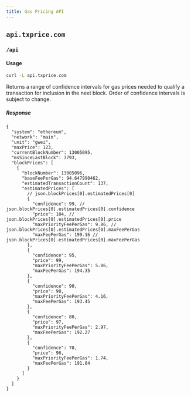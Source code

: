 ```yaml
---
title: Gas Pricing API
---
```


## `api.txprice.com`

### `/api`

#### Usage

```bash
curl -L api.txprice.com
```

Returns a range of confidence intervals for gas prices needed to qualify a
transaction for inclusion in the next block. Order of confidence intervals is
subject to change.

##### Response

```jsonc
{
  "system": "ethereum",
  "network": "main",
  "unit": "gwei",
  "maxPrice": 123,
  "currentBlockNumber": 13005095,
  "msSinceLastBlock": 3793,
  "blockPrices": [
    {
      "blockNumber": 13005096,
      "baseFeePerGas": 94.647990462,
      "estimatedTransactionCount": 137,
      "estimatedPrices": [
        // json.blockPrices[0].estimatedPrices[0]
        {
          "confidence": 99, // json.blockPrices[0].estimatedPrices[0].confidence
          "price": 104, // json.blockPrices[0].estimatedPrices[0].price
          "maxPriorityFeePerGas": 9.86, // json.blockPrices[0].estimatedPrices[0].maxFeePerGas
          "maxFeePerGas": 199.16 // json.blockPrices[0].estimatedPrices[0].maxFeePerGas
        },
        {
          "confidence": 95,
          "price": 99,
          "maxPriorityFeePerGas": 5.06,
          "maxFeePerGas": 194.35
        },
        {
          "confidence": 90,
          "price": 98,
          "maxPriorityFeePerGas": 4.16,
          "maxFeePerGas": 193.45
        },
        {
          "confidence": 80,
          "price": 97,
          "maxPriorityFeePerGas": 2.97,
          "maxFeePerGas": 192.27
        },
        {
          "confidence": 70,
          "price": 96,
          "maxPriorityFeePerGas": 1.74,
          "maxFeePerGas": 191.04
        }
      ]
    }
  ]
}
```
